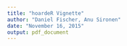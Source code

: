 ```yaml
---
title: "hoardeR Vignette"
author: "Daniel Fischer, Anu Sironen"
date: "November 16, 2015"
output: pdf_document
---
```



